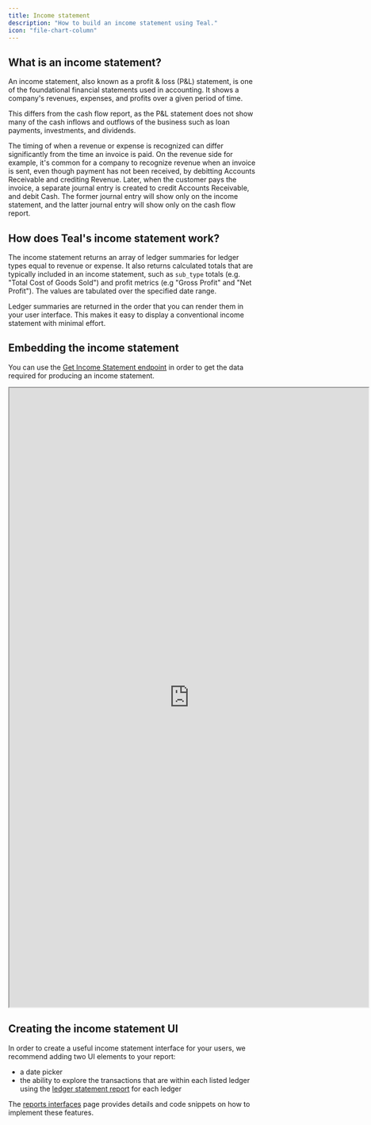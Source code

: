 ```yaml
---
title: Income statement
description: "How to build an income statement using Teal."
icon: "file-chart-column"
---
```


## What is an income statement?

An income statement, also known as a profit & loss (P&L) statement, is one of the foundational financial statements used in accounting. 
It shows a company's revenues, expenses, and profits over a given period of time.

This differs from the cash flow report, as the P&L statement does not show many of the cash inflows and outflows of the business such 
as loan payments, investments, and dividends.

The timing of when a revenue or expense is recognized can differ significantly from the time an invoice is paid. On the revenue side 
for example, it's common for a company to recognize revenue when an invoice is sent, even though payment has not been received, by 
debitting Accounts Receivable and crediting Revenue. Later, when the customer pays the invoice, a separate journal entry is created to 
credit Accounts Receivable, and debit Cash. The former journal entry will show only on the income statement, and the latter journal entry 
will show only on the cash flow report.

## How does Teal's income statement work?

The income statement returns an array of ledger summaries for ledger types equal to revenue or expense. It also returns calculated totals that are 
typically included in an income statement, such as `sub_type` totals (e.g. "Total Cost of Goods Sold") and profit metrics (e.g "Gross Profit" and "Net Profit"). 
The values are tabulated over the specified date range. 
 

<Note> Ledger summaries are returned in the order that you can render them in your user interface. This makes it easy to display a conventional income 
statement with minimal effort.</Note> 

## Embedding the income statement

You can use the [Get Income Statement endpoint](/api-reference/reports/get_income_statement) in order to get the data required for producing 
an income statement.

<iframe
  src="https://codesandbox.io/embed/confident-sunset-xg5ygb?fontsize=14&hidenavigation=1&theme=dark?autoresize=1&fontsize=14&hidenavigation=1&codemirror=1&hidedevtools=1&theme=dark&view=preview"
  width="725"
  height="1250"
  title="Income Statement"
  allow="accelerometer; ambient-light-sensor; camera; encrypted-media; geolocation; gyroscope; hid; microphone; midi; payment; usb; vr; xr-spatial-tracking"
  sandbox="allow-forms allow-modals allow-popups allow-presentation allow-same-origin allow-scripts"
></iframe>

## Creating the income statement UI

In order to create a useful income statement interface for your users, we recommend adding two UI elements to your report:

- a date picker
- the ability to explore the transactions that are within each listed ledger using the [ledger statement report](/reports/ledger_statement) for each ledger

The [reports interfaces](/interfaces/reports) page provides details and code snippets on how to implement these features.
